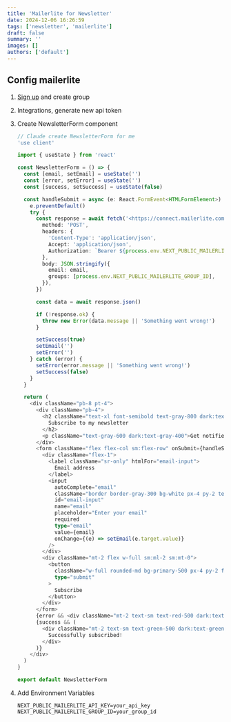 ```yaml
---
title: 'Mailerlite for Newsletter'
date: 2024-12-06 16:26:59
tags: ['newsletter', 'mailerlite']
draft: false
summary: ''
images: []
authors: ['default']
---
```


## Config mailerlite

1. [Sign up](https://accounts.mailerlite.com/) and create group
2. Integrations, generate new api token
3. Create NewsletterForm component

    ```ts
    // Claude create NewsletterForm for me
    'use client'

    import { useState } from 'react'

    const NewsletterForm = () => {
      const [email, setEmail] = useState('')
      const [error, setError] = useState('')
      const [success, setSuccess] = useState(false)

      const handleSubmit = async (e: React.FormEvent<HTMLFormElement>) => {
        e.preventDefault()
        try {
          const response = await fetch('<https://connect.mailerlite.com/api/subscribers>', {
            method: 'POST',
            headers: {
              'Content-Type': 'application/json',
              Accept: 'application/json',
              Authorization: `Bearer ${process.env.NEXT_PUBLIC_MAILERLITE_API_KEY}`,
            },
            body: JSON.stringify({
              email: email,
              groups: [process.env.NEXT_PUBLIC_MAILERLITE_GROUP_ID],
            }),
          })

          const data = await response.json()

          if (!response.ok) {
            throw new Error(data.message || 'Something went wrong!')
          }

          setSuccess(true)
          setEmail('')
          setError('')
        } catch (error) {
          setError(error.message || 'Something went wrong!')
          setSuccess(false)
        }
      }

      return (
        <div className="pb-8 pt-4">
          <div className="pb-4">
            <h2 className="text-xl font-semibold text-gray-800 dark:text-gray-100">
              Subscribe to my newsletter
            </h2>
            <p className="text-gray-600 dark:text-gray-400">Get notified when I publish new posts.</p>
          </div>
          <form className="flex flex-col sm:flex-row" onSubmit={handleSubmit}>
            <div className="flex-1">
              <label className="sr-only" htmlFor="email-input">
                Email address
              </label>
              <input
                autoComplete="email"
                className="border border-gray-300 bg-white px-4 py-2 text-gray-900 focus:border-primary-500 focus:outline-none focus:ring-primary-500 dark:border-gray-700 dark:bg-gray-800 dark:text-gray-100"
                id="email-input"
                name="email"
                placeholder="Enter your email"
                required
                type="email"
                value={email}
                onChange={(e) => setEmail(e.target.value)}
              />
            </div>
            <div className="mt-2 flex w-full sm:ml-2 sm:mt-0">
              <button
                className="w-full rounded-md bg-primary-500 px-4 py-2 font-medium text-white hover:bg-primary-700 focus:outline-none focus:ring-2 focus:ring-primary-600 focus:ring-offset-2 dark:ring-offset-black dark:hover:bg-primary-400"
                type="submit"
              >
                Subscribe
              </button>
            </div>
          </form>
          {error && <div className="mt-2 text-sm text-red-500 dark:text-red-400">{error}</div>}
          {success && (
            <div className="mt-2 text-sm text-green-500 dark:text-green-400">
              Successfully subscribed!
            </div>
          )}
        </div>
      )
    }

    export default NewsletterForm
    ```

4. Add Environment Variables

    ```.env
    NEXT_PUBLIC_MAILERLITE_API_KEY=your_api_key
    NEXT_PUBLIC_MAILERLITE_GROUP_ID=your_group_id
    ```
